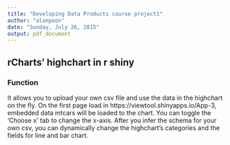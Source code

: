 ```yaml
---
title: "Developing Data Products course project1"
author: "alanpoon"
date: "Sunday, July 26, 2015"
output: pdf_document
---
```

## rCharts' highchart in r shiny

### Function

It allows you to upload your own csv file and use the data in the highchart on the fly.
On the first page load in https://viewtool.shinyapps.io/App-3, embedded data mtcars will be loaded to the chart.
You can toggle the 'Choose x' tab to change the x-axis.
After you infer the schema for your own csv, you can dynamically change the highchart's categories and the fields for line and bar chart.


